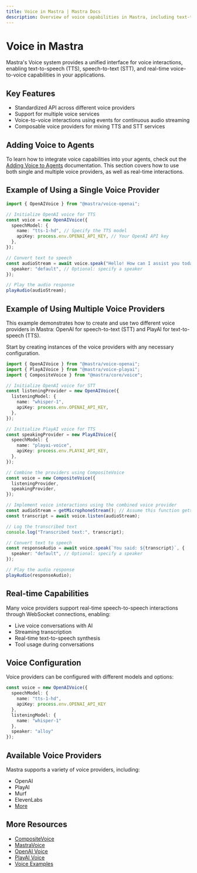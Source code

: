 ```yaml
---
title: Voice in Mastra | Mastra Docs
description: Overview of voice capabilities in Mastra, including text-to-speech, speech-to-text, and real-time voice-to-voice interactions.
---
```


# Voice in Mastra

Mastra's Voice system provides a unified interface for voice interactions, enabling text-to-speech (TTS), speech-to-text (STT), and real-time voice-to-voice capabilities in your applications.

## Key Features

- Standardized API across different voice providers
- Support for multiple voice services
- Voice-to-voice interactions using events for continuous audio streaming
- Composable voice providers for mixing TTS and STT services

## Adding Voice to Agents

To learn how to integrate voice capabilities into your agents, check out the [Adding Voice to Agents](../agents/adding-voice.mdx) documentation. This section covers how to use both single and multiple voice providers, as well as real-time interactions.


## Example of Using a Single Voice Provider

```typescript
import { OpenAIVoice } from "@mastra/voice-openai";

// Initialize OpenAI voice for TTS
const voice = new OpenAIVoice({
  speechModel: {
    name: "tts-1-hd", // Specify the TTS model
    apiKey: process.env.OPENAI_API_KEY, // Your OpenAI API key
  },
});

// Convert text to speech
const audioStream = await voice.speak("Hello! How can I assist you today?", {
  speaker: "default", // Optional: specify a speaker
});

// Play the audio response
playAudio(audioStream);
```

## Example of Using Multiple Voice Providers
This example demonstrates how to create and use two different voice providers in Mastra: OpenAI for speech-to-text (STT) and PlayAI for text-to-speech (TTS).

Start by creating instances of the voice providers with any necessary configuration.

```typescript
import { OpenAIVoice } from "@mastra/voice-openai";
import { PlayAIVoice } from "@mastra/voice-playai";
import { CompositeVoice } from "@mastra/core/voice";

// Initialize OpenAI voice for STT
const listeningProvider = new OpenAIVoice({
  listeningModel: {
    name: "whisper-1",
    apiKey: process.env.OPENAI_API_KEY,
  },
});

// Initialize PlayAI voice for TTS
const speakingProvider = new PlayAIVoice({
  speechModel: {
    name: "playai-voice",
    apiKey: process.env.PLAYAI_API_KEY,
  },
});

// Combine the providers using CompositeVoice
const voice = new CompositeVoice({
  listeningProvider,
  speakingProvider,
});

// Implement voice interactions using the combined voice provider
const audioStream = getMicrophoneStream(); // Assume this function gets audio input
const transcript = await voice.listen(audioStream);

// Log the transcribed text
console.log("Transcribed text:", transcript);

// Convert text to speech
const responseAudio = await voice.speak(`You said: ${transcript}`, {
  speaker: "default", // Optional: specify a speaker
});

// Play the audio response
playAudio(responseAudio);
```

## Real-time Capabilities

Many voice providers support real-time speech-to-speech interactions through WebSocket connections, enabling:

- Live voice conversations with AI
- Streaming transcription
- Real-time text-to-speech synthesis
- Tool usage during conversations


## Voice Configuration

Voice providers can be configured with different models and options:

```typescript
const voice = new OpenAIVoice({
  speechModel: {
    name: "tts-1-hd",
    apiKey: process.env.OPENAI_API_KEY
  },
  listeningModel: {
    name: "whisper-1"
  },
  speaker: "alloy"
});
```

## Available Voice Providers

Mastra supports a variety of voice providers, including:

- OpenAI
- PlayAI
- Murf
- ElevenLabs
- [More](https://github.com/mastra-ai/mastra/tree/main/voice)

## More Resources

- [CompositeVoice](../reference/voice/composite-voice.mdx)
- [MastraVoice](../reference/voice/mastra-voice.mdx)
- [OpenAI Voice](../reference/voice/openai.mdx)
- [PlayAI Voice](../reference/voice/playai.mdx)
- [Voice Examples](../../examples/voice/)
